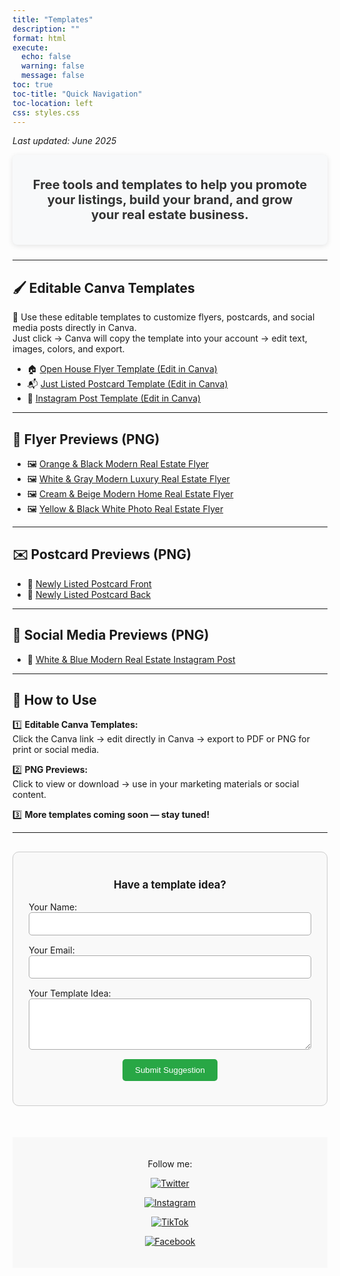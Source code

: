 ```yaml
---
title: "Templates"
description: ""
format: html
execute: 
  echo: false
  warning: false
  message: false
toc: true
toc-title: "Quick Navigation"
toc-location: left
css: styles.css
---
```



*Last updated: June 2025*

<div style="
  background-color: #f8f9fa;
  color: #333;
  padding: 1rem 2rem;
  text-align: center;
  font-size: 1.25rem;
  font-weight: bold;
  border-radius: 8px;
  margin-bottom: 1.5rem;
  box-shadow: 0 2px 8px rgba(0,0,0,0.1);
">

  Free tools and templates to help you promote your listings, build your brand, and grow your real estate business.

</div>

---

## 🖌️ Editable Canva Templates

🎨 Use these editable templates to customize flyers, postcards, and social media posts directly in Canva.  
Just click → Canva will copy the template into your account → edit text, images, colors, and export.

- 🏠 [Open House Flyer Template (Edit in Canva)](https://YOUR_CANVA_LINK_HERE)  
- 📬 [Just Listed Postcard Template (Edit in Canva)](https://YOUR_CANVA_LINK_HERE)  
- 📱 [Instagram Post Template (Edit in Canva)](https://YOUR_CANVA_LINK_HERE)

---

## 📄 Flyer Previews (PNG)

- 🖼️ [Orange & Black Modern Real Estate Flyer](templates/Orange%20and%20Black%20Modern%20Real%20Estate%20Flyer.png)  
- 🖼️ [White & Gray Modern Luxury Real Estate Flyer](templates/White%20and%20Gray%20Modern%20Luxury%20Real%20Estate%20Flyer.png)  
- 🖼️ [Cream & Beige Modern Home Real Estate Flyer](templates/Cream%20and%20Beige%20Modern%20Home%20Real%20Estate%20Flyer.png)  
- 🖼️ [Yellow & Black White Photo Real Estate Flyer](templates/Yellow%20and%20Black%20White%20Photo%20Real%20Estate%20Flyer.png)

---

## ✉️ Postcard Previews (PNG)

- 📩 [Newly Listed Postcard Front](templates/1.png)  
- 📩 [Newly Listed Postcard Back](templates/2.png)

---

## 📱 Social Media Previews (PNG)

- 📲 [White & Blue Modern Real Estate Instagram Post](templates/White%20Blue%20Modern%20Real%20Estate%20Instagram%20Post.png)

---

## 📖 How to Use

1️⃣ **Editable Canva Templates:**  
Click the Canva link → edit directly in Canva → export to PDF or PNG for print or social media.

2️⃣ **PNG Previews:**  
Click to view or download → use in your marketing materials or social content.

3️⃣ **More templates coming soon — stay tuned!**

---
```{=html}
<div class="template-container" style="max-width: 500px; margin: 30px auto; padding: 25px; border: 1px solid #ccc; border-radius: 10px; background: #f9f9f9;">

  <p class="template-message" style="text-align: center; font-size: 1.2em; font-weight: bold;">
    Have a template idea?
  </p>

  <form name="template-suggestion" method="POST" data-netlify="true" netlify-honeypot="bot-field" action="/success.html">
    <input type="hidden" name="form-name" value="template-suggestion" />

    <!-- Honeypot (spam trap) -->
    <p style="display: none;">
      <label>Don’t fill this out: <input name="bot-field" /></label>
    </p>

    <div style="margin-bottom: 15px;">
      <label for="name">Your Name:</label><br>
      <input type="text" name="name" id="name" required style="width: 100%; padding: 10px; border: 1px solid #aaa; border-radius: 5px;">
    </div>

    <div style="margin-bottom: 15px;">
      <label for="email">Your Email:</label><br>
      <input type="email" name="email" id="email" required style="width: 100%; padding: 10px; border: 1px solid #aaa; border-radius: 5px;">
    </div>

    <div style="margin-bottom: 15px;">
      <label for="suggestion">Your Template Idea:</label><br>
      <textarea name="suggestion" id="suggestion" rows="4" required
        style="width: 100%; padding: 10px; border: 1px solid #aaa; border-radius: 5px;"></textarea>
    </div>

    <div style="text-align: center;">
      <button type="submit" class="template-button"
        style="padding: 10px 20px; background: #28a745; color: white; border: none; border-radius: 5px; cursor: pointer;">
        Submit Suggestion
      </button>
    </div>
  </form>
</div>

```



<footer style="background-color: #f8f8f8; padding: 20px; text-align: center; margin-top: 50px;">
  <p>Follow me:</p>

  <a href="https://twitter.com/HomesbyQuintana" target="_blank">
    <img src="https://img.icons8.com/color/48/twitter.png" alt="Twitter" style="margin: 0 10px;">
  </a>

  <a href="https://instagram.com/homesbyquintana" target="_blank">
    <img src="https://img.icons8.com/color/48/instagram-new.png" alt="Instagram" style="margin: 0 10px;">
  </a>

  <a href="https://www.tiktok.com/@homesbyquintana" target="_blank">
    <img src="https://img.icons8.com/color/48/tiktok.png" alt="TikTok" style="margin: 0 10px;">
  </a>

  <a href="https://www.facebook.com/me/" target="_blank">
    <img src="https://img.icons8.com/color/48/facebook-new.png" alt="Facebook" style="margin: 0 10px;">
  </a>

</footer>
